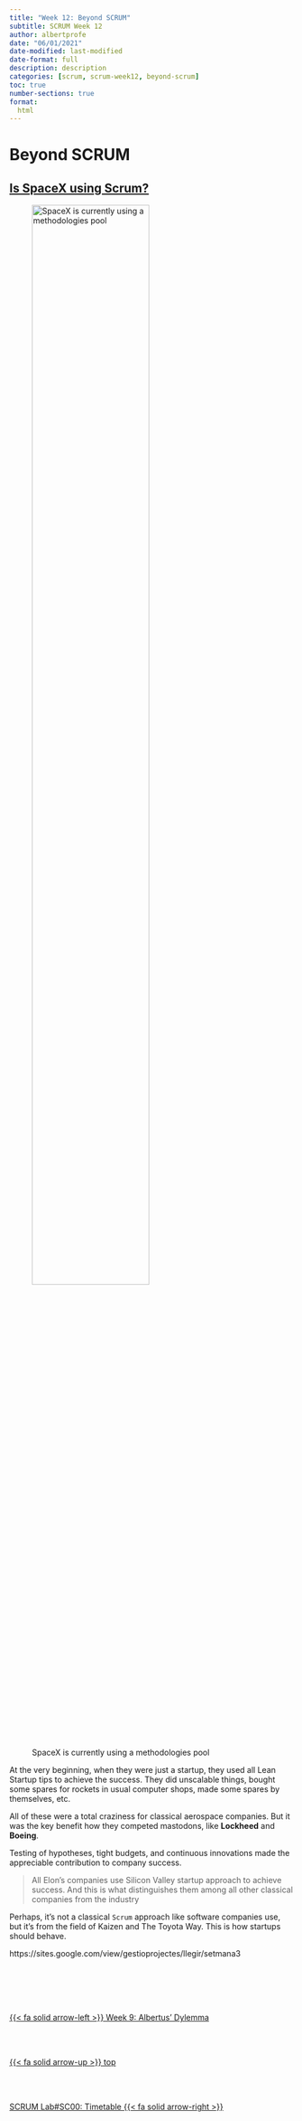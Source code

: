 ```yaml
---
title: "Week 12: Beyond SCRUM"
subtitle: SCRUM Week 12
author: albertprofe
date: "06/01/2021"
date-modified: last-modified
date-format: full
description: description
categories: [scrum, scrum-week12, beyond-scrum]
toc: true
number-sections: true
format:
  html
---
```


# Beyond SCRUM


## [Is SpaceX using Scrum?](https://www.quora.com/Is-SpaceX-using-Scrum){.external}

![SpaceX is currently using a methodologies pool](/images/scrum/spacex.png){width=70%}

At the very beginning, when they were just a startup, they used all Lean Startup tips to achieve the success. They did unscalable things, bought some spares for rockets in usual computer shops, made some spares by themselves, etc. 

::: {.column-margin}
All of these were a total craziness for classical aerospace companies. But it was the key benefit how they competed mastodons, like **Lockheed** and **Boeing**. 
:::

Testing of hypotheses, tight budgets, and continuous innovations made the appreciable contribution to company success. 

> All Elon’s companies use Silicon Valley startup approach to achieve success. And this is what distinguishes them among all other classical companies from the industry

Perhaps, it’s not a classical ``Scrum`` approach like software companies use, but it’s from the field of Kaizen and The Toyota Way. This is how startups should behave.

https://sites.google.com/view/gestioprojectes/llegir/setmana3

<!--- navLinks -->
<br><br>
<div class=row>
<br>
<div class='column left previous'>
<br>
[{{< fa solid arrow-left >}} Week 9: Albertus' Dylemma](/scrum/scrum-week9.qmd)
<br>
</div>
<br>
<div class='column center'>
<br>
[{{< fa solid arrow-up >}} top](#top)
<br>
</div>
<br>
<div class='column right next'>
<br>
[SCRUM Lab#SC00: Timetable  {{< fa solid arrow-right >}}](/scrum/scrumlab0.qmd)
<br>
</div>
<br>
</div>
